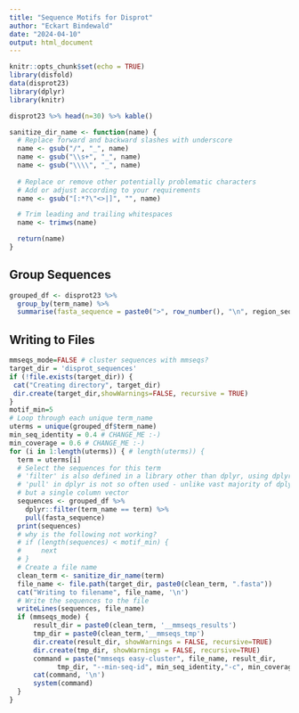 ```yaml
---
title: "Sequence Motifs for Disprot"
author: "Eckart Bindewald"
date: "2024-04-10"
output: html_document
---
```


```r
knitr::opts_chunk$set(echo = TRUE)
library(disfold)
data(disprot23)
library(dplyr)
library(knitr)
```

```r
disprot23 %>% head(n=30) %>% kable()
```

```r
sanitize_dir_name <- function(name) {
  # Replace forward and backward slashes with underscore
  name <- gsub("/", "_", name)
  name <- gsub("\\s+", "_", name)
  name <- gsub("\\\\", "_", name)
  
  # Replace or remove other potentially problematic characters
  # Add or adjust according to your requirements
  name <- gsub("[:*?\"<>|]", "", name)

  # Trim leading and trailing whitespaces
  name <- trimws(name)

  return(name)
}
```


## Group Sequences

```r


grouped_df <- disprot23 %>%
  group_by(term_name) %>%
  summarise(fasta_sequence = paste0(">", row_number(), "\n", region_sequence, collapse="\n"), .groups='keep')

```

## Writing to Files

```r
mmseqs_mode=FALSE # cluster sequences with mmseqs?
target_dir = 'disprot_sequences'
if (!file.exists(target_dir)) {
 cat("Creating directory", target_dir)
 dir.create(target_dir,showWarnings=FALSE, recursive = TRUE)
}
motif_min=5
# Loop through each unique term_name
uterms = unique(grouped_df$term_name)
min_seq_identity = 0.4 # CHANGE_ME :-) 
min_coverage = 0.6 # CHANGE_ME :-) 
for (i in 1:length(uterms)) { # length(uterms)) {
  term = uterms[i]
  # Select the sequences for this term
  # 'filter' is also defined in a library other than dplyr, using dplyr::filter to make sure we get the correct version!
  # 'pull' in dplyr is not so often used - unlike vast majority of dplyr commands its result is not a dataframe
  # but a single column vector
  sequences <- grouped_df %>%
    dplyr::filter(term_name == term) %>%
    pull(fasta_sequence)
  print(sequences)
  # why is the following not working?
  # if (length(sequences) < motif_min) {
  #     next
  # }
  # Create a file name
  clean_term <- sanitize_dir_name(term)
  file_name <- file.path(target_dir, paste0(clean_term, ".fasta"))
  cat("Writing to filename", file_name, '\n')
  # Write the sequences to the file
  writeLines(sequences, file_name)
  if (mmseqs_mode) {
      result_dir = paste0(clean_term, '__mmseqs_results')
      tmp_dir = paste0(clean_term,'__mmseqs_tmp')
      dir.create(result_dir, showWarnings = FALSE, recursive=TRUE)
      dir.create(tmp_dir, showWarnings = FALSE, recursive=TRUE)
      command = paste("mmseqs easy-cluster", file_name, result_dir,
            tmp_dir, "--min-seq-id", min_seq_identity,"-c", min_coverage)
      cat(command, '\n')
      system(command)
  }
}

```
